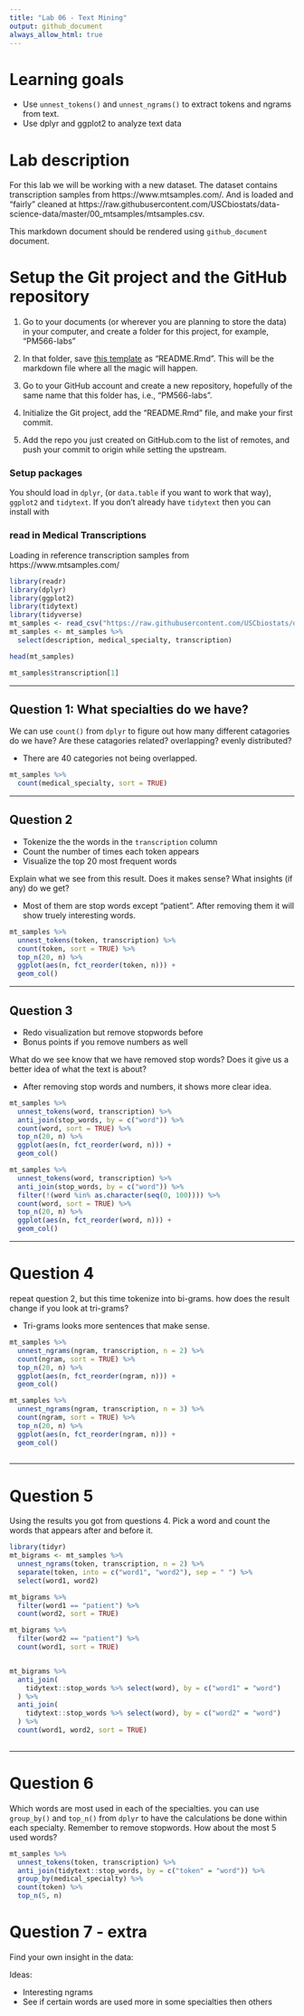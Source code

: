 ```yaml
---
title: "Lab 06 - Text Mining"
output: github_document
always_allow_html: true
---
```




# Learning goals

- Use `unnest_tokens()` and `unnest_ngrams()` to extract tokens and ngrams from text.
- Use dplyr and ggplot2 to analyze text data

# Lab description

For this lab we will be working with a new dataset. The dataset contains transcription samples from https://www.mtsamples.com/. And is loaded and "fairly" cleaned at https://raw.githubusercontent.com/USCbiostats/data-science-data/master/00_mtsamples/mtsamples.csv.

This markdown document should be rendered using `github_document` document.

# Setup the Git project and the GitHub repository

1. Go to your documents (or wherever you are planning to store the data) in your computer, and create a folder for this project, for example, "PM566-labs"

2. In that folder, save [this template](https://raw.githubusercontent.com/USCbiostats/PM566/master/content/assignment/06-lab.Rmd) as "README.Rmd". This will be the markdown file where all the magic will happen.

3. Go to your GitHub account and create a new repository, hopefully of the same name that this folder has, i.e., "PM566-labs".

4. Initialize the Git project, add the "README.Rmd" file, and make your first commit.

5. Add the repo you just created on GitHub.com to the list of remotes, and push your commit to origin while setting the upstream.

### Setup packages

You should load in `dplyr`, (or `data.table` if you want to work that way), `ggplot2` and `tidytext`.
If you don't already have `tidytext` then you can install with



### read in Medical Transcriptions

Loading in reference transcription samples from https://www.mtsamples.com/

```r
library(readr)
library(dplyr)
library(ggplot2)
library(tidytext)
library(tidyverse)
mt_samples <- read_csv("https://raw.githubusercontent.com/USCbiostats/data-science-data/master/00_mtsamples/mtsamples.csv")
mt_samples <- mt_samples %>%
  select(description, medical_specialty, transcription)

head(mt_samples)

mt_samples$transcription[1]
```

---

## Question 1: What specialties do we have?

We can use `count()` from `dplyr` to figure out how many different catagories do we have? Are these catagories related? overlapping? evenly distributed?

- There are 40 categories not being overlapped.
```r
mt_samples %>%
  count(medical_specialty, sort = TRUE)
```

---

## Question 2

- Tokenize the the words in the `transcription` column
- Count the number of times each token appears
- Visualize the top 20 most frequent words

Explain what we see from this result. Does it makes sense? What insights (if any) do we get?

- Most of them are stop words except "patient". After removing them it will show truely interesting words. 

```r
mt_samples %>%
  unnest_tokens(token, transcription) %>%
  count(token, sort = TRUE) %>%
  top_n(20, n) %>%
  ggplot(aes(n, fct_reorder(token, n))) +
  geom_col()
```


---

## Question 3

- Redo visualization but remove stopwords before
- Bonus points if you remove numbers as well

What do we see know that we have removed stop words? Does it give us a better idea of what the text is about?

- After removing stop words and numbers, it shows more clear idea.

```r
mt_samples %>%
  unnest_tokens(word, transcription) %>%
  anti_join(stop_words, by = c("word")) %>%
  count(word, sort = TRUE) %>%
  top_n(20, n) %>%
  ggplot(aes(n, fct_reorder(word, n))) +
  geom_col()
```

```r
mt_samples %>%
  unnest_tokens(word, transcription) %>%
  anti_join(stop_words, by = c("word")) %>%
  filter(!(word %in% as.character(seq(0, 100)))) %>%
  count(word, sort = TRUE) %>%
  top_n(20, n) %>%
  ggplot(aes(n, fct_reorder(word, n))) +
  geom_col()
```

---

# Question 4

repeat question 2, but this time tokenize into bi-grams. how does the result change if you look at tri-grams?

- Tri-grams looks more sentences that make sense.

```r
mt_samples %>%
  unnest_ngrams(ngram, transcription, n = 2) %>%
  count(ngram, sort = TRUE) %>%
  top_n(20, n) %>%
  ggplot(aes(n, fct_reorder(ngram, n))) +
  geom_col()

mt_samples %>%
  unnest_ngrams(ngram, transcription, n = 3) %>%
  count(ngram, sort = TRUE) %>%
  top_n(20, n) %>%
  ggplot(aes(n, fct_reorder(ngram, n))) +
  geom_col()
  
```

---

# Question 5

Using the results you got from questions 4. Pick a word and count the words that appears after and before it.


```r
library(tidyr)
mt_bigrams <- mt_samples %>%
  unnest_ngrams(token, transcription, n = 2) %>%
  separate(token, into = c("word1", "word2"), sep = " ") %>%
  select(word1, word2)

mt_bigrams %>%
  filter(word1 == "patient") %>%
  count(word2, sort = TRUE)

mt_bigrams %>%
  filter(word2 == "patient") %>%
  count(word1, sort = TRUE)


mt_bigrams %>%
  anti_join(
    tidytext::stop_words %>% select(word), by = c("word1" = "word")
  ) %>%
  anti_join(
    tidytext::stop_words %>% select(word), by = c("word2" = "word")
  ) %>%
  count(word1, word2, sort = TRUE)
  
```

---

# Question 6 

Which words are most used in each of the specialties. you can use `group_by()` and `top_n()` from `dplyr` to have the calculations be done within each specialty. Remember to remove stopwords. How about the most 5 used words?

```r
mt_samples %>%
  unnest_tokens(token, transcription) %>%
  anti_join(tidytext::stop_words, by = c("token" = "word")) %>%
  group_by(medical_specialty) %>%
  count(token) %>%
  top_n(5, n)
```


# Question 7 - extra

Find your own insight in the data:

Ideas:

- Interesting ngrams
- See if certain words are used more in some specialties then others

